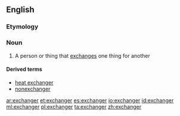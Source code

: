 ==English==

===Etymology===
{{suffix|exchange|er}}

===Noun===
{{en-noun}}

# A person or thing that [[exchange]]s one thing for another

====Derived terms====
*[[heat exchanger]]
* [[nonexchanger]]

[[ar:exchanger]]
[[et:exchanger]]
[[es:exchanger]]
[[io:exchanger]]
[[id:exchanger]]
[[ml:exchanger]]
[[pl:exchanger]]
[[ta:exchanger]]
[[zh:exchanger]]